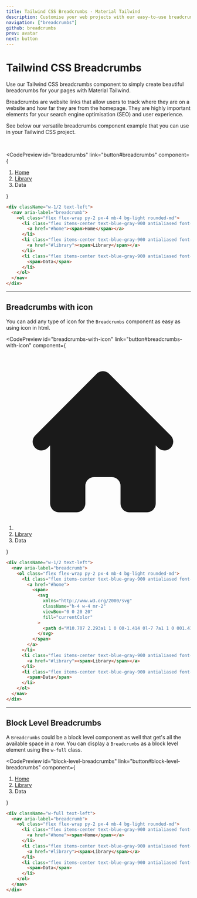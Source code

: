 ```yaml
---
title: Tailwind CSS Breadcrumbs - Material Tailwind
description: Customise your web projects with our easy-to-use breadcrumbs component for Tailwind CSS using Material Design guidelines.
navigation: ["breadcrumbs"]
github: breadcrumbs
prev: avatar
next: button
---
```


# Tailwind CSS Breadcrumbs

Use our Tailwind CSS breadcrumbs component to simply create beautiful breadcrumbs for your pages with Material Tailwind.

Breadcrumbs are website links that allow users to track where they are on a website and how far they are from the homepage. They are highly important elements for your search engine optimisation (SEO) and user experience.

See below our versatile breadcrumbs component example that you can use in your Tailwind CSS project.

<br />

<CodePreview
  id="breadcrumbs"
  link="button#breadcrumbs"
  component={
    <div className="w-1/2 text-left">
      <nav aria-label="breadcrumb">
        <ol class="flex flex-wrap py-2 px-4 mb-4 bg-light rounded-md">
          <li class="flex items-center text-blue-gray-900 antialiased font-sans text-sm font-normal leading-normal cursor-pointer transition-colors duration-300 hover:text-pink-500 opacity-60 mr-2">
            <a href="#home"><span>Home</span></a>
          </li>
          <li class="flex items-center text-blue-gray-900 antialiased font-sans text-sm font-normal leading-normal cursor-pointer transition-colors duration-300 hover:text-pink-500 opacity-60 mr-2">
            <a href="#library"><span>Library</span></a>
          </li>
          <li class="flex items-center text-blue-gray-900 antialiased font-sans text-sm font-normal leading-normal cursor-pointer transition-colors duration-300 hover:text-pink-500" aria-current="page">
            <span>Data</span>
          </li>
        </ol>
      </nav>
    </div>
  }
>
  ```html
  <div className="w-1/2 text-left">
    <nav aria-label="breadcrumb">
      <ol class="flex flex-wrap py-2 px-4 mb-4 bg-light rounded-md">
        <li class="flex items-center text-blue-gray-900 antialiased font-sans text-sm font-normal leading-normal cursor-pointer transition-colors duration-300 hover:text-pink-500 opacity-60 mr-2">
          <a href="#home"><span>Home</span></a>
        </li>
        <li class="flex items-center text-blue-gray-900 antialiased font-sans text-sm font-normal leading-normal cursor-pointer transition-colors duration-300 hover:text-pink-500 opacity-60 mr-2">
          <a href="#library"><span>Library</span></a>
        </li>
        <li class="flex items-center text-blue-gray-900 antialiased font-sans text-sm font-normal leading-normal cursor-pointer transition-colors duration-300 hover:text-pink-500" aria-current="page">
          <span>Data</span>
        </li>
      </ol>
    </nav>
  </div>
  ```
</CodePreview>

---

## Breadcrumbs with icon

You can add any type of icon for the <Code>Breadcrumbs</Code> component as easy as using icon in html.

<CodePreview
  id="breadcrumbs-with-icon"
  link="button#breadcrumbs-with-icon"
  component={
    <div className="w-1/2 text-left">
      <nav aria-label="breadcrumb">
        <ol class="flex flex-wrap py-2 px-4 mb-4 bg-light rounded-md">
          <li class="flex items-center text-blue-gray-900 antialiased font-sans text-sm font-normal leading-normal cursor-pointer transition-colors duration-300 hover:text-pink-500 opacity-60">
            <a href="#home">
              <span>
                <svg
                  xmlns="http://www.w3.org/2000/svg"
                  className="h-4 w-4 mr-2"
                  viewBox="0 0 20 20"
                  fill="currentColor"
                >
                  <path d="M10.707 2.293a1 1 0 00-1.414 0l-7 7a1 1 0 001.414 1.414L4 10.414V17a1 1 0 001 1h2a1 1 0 001-1v-2a1 1 0 011-1h2a1 1 0 011 1v2a1 1 0 001 1h2a1 1 0 001-1v-6.586l.293.293a1 1 0 001.414-1.414l-7-7z" />
                </svg>
              </span>
            </a>
          </li>
          <li class="flex items-center text-blue-gray-900 antialiased font-sans text-sm font-normal leading-normal cursor-pointer transition-colors duration-300 hover:text-pink-500 opacity-60 mr-2">
            <a href="#library"><span>Library</span></a>
          </li>
          <li class="flex items-center text-blue-gray-900 antialiased font-sans text-sm font-normal leading-normal cursor-pointer transition-colors duration-300 hover:text-pink-500" aria-current="page">
            <span>Data</span>
          </li>
        </ol>
      </nav>
    </div>
  }
>
  ```html
  <div className="w-1/2 text-left">
    <nav aria-label="breadcrumb">
      <ol class="flex flex-wrap py-2 px-4 mb-4 bg-light rounded-md">
        <li class="flex items-center text-blue-gray-900 antialiased font-sans text-sm font-normal leading-normal cursor-pointer transition-colors duration-300 hover:text-pink-500 opacity-60">
          <a href="#home">
            <span>
              <svg
                xmlns="http://www.w3.org/2000/svg"
                className="h-4 w-4 mr-2"
                viewBox="0 0 20 20"
                fill="currentColor"
              >
                <path d="M10.707 2.293a1 1 0 00-1.414 0l-7 7a1 1 0 001.414 1.414L4 10.414V17a1 1 0 001 1h2a1 1 0 001-1v-2a1 1 0 011-1h2a1 1 0 011 1v2a1 1 0 001 1h2a1 1 0 001-1v-6.586l.293.293a1 1 0 001.414-1.414l-7-7z" />
              </svg>
            </span>
          </a>
        </li>
        <li class="flex items-center text-blue-gray-900 antialiased font-sans text-sm font-normal leading-normal cursor-pointer transition-colors duration-300 hover:text-pink-500 opacity-60 mr-2">
          <a href="#library"><span>Library</span></a>
        </li>
        <li class="flex items-center text-blue-gray-900 antialiased font-sans text-sm font-normal leading-normal cursor-pointer transition-colors duration-300 hover:text-pink-500" aria-current="page">
          <span>Data</span>
        </li>
      </ol>
    </nav>
  </div>
  ```
</CodePreview>

---

## Block Level Breadcrumbs

A <Code>Breadcrumbs</Code> could be a block level component as well that get's all the available space in a row. You can display a <Code>Breadcrumbs</Code> as a block level element using the <Code>w-full</Code> class.

<CodePreview
  id="block-level-breadcrumbs"
  link="button#block-level-breadcrumbs"
  component={
    <div className="w-full text-left">
      <nav aria-label="breadcrumb">
        <ol class="flex flex-wrap py-2 px-4 mb-4 bg-light rounded-md">
          <li class="flex items-center text-blue-gray-900 antialiased font-sans text-sm font-normal leading-normal cursor-pointer transition-colors duration-300 hover:text-pink-500 opacity-60 mr-2">
            <a href="#home"><span>Home</span></a>
          </li>
          <li class="flex items-center text-blue-gray-900 antialiased font-sans text-sm font-normal leading-normal cursor-pointer transition-colors duration-300 hover:text-pink-500 opacity-60 mr-2">
            <a href="#library"><span>Library</span></a>
          </li>
          <li class="flex items-center text-blue-gray-900 antialiased font-sans text-sm font-normal leading-normal cursor-pointer transition-colors duration-300 hover:text-pink-500" aria-current="page">
            <span>Data</span>
          </li>
        </ol>
      </nav>
    </div>
  }
>
  ```html
  <div className="w-full text-left">
    <nav aria-label="breadcrumb">
      <ol class="flex flex-wrap py-2 px-4 mb-4 bg-light rounded-md">
        <li class="flex items-center text-blue-gray-900 antialiased font-sans text-sm font-normal leading-normal cursor-pointer transition-colors duration-300 hover:text-pink-500 opacity-60 mr-2">
          <a href="#home"><span>Home</span></a>
        </li>
        <li class="flex items-center text-blue-gray-900 antialiased font-sans text-sm font-normal leading-normal cursor-pointer transition-colors duration-300 hover:text-pink-500 opacity-60 mr-2">
          <a href="#library"><span>Library</span></a>
        </li>
        <li class="flex items-center text-blue-gray-900 antialiased font-sans text-sm font-normal leading-normal cursor-pointer transition-colors duration-300 hover:text-pink-500" aria-current="page">
          <span>Data</span>
        </li>
      </ol>
    </nav>
  </div>
  ```
</CodePreview>
